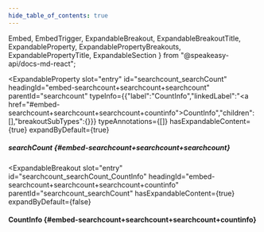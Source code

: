 ```yaml
---
hide_table_of_contents: true
---
```

  Embed,
  EmbedTrigger,
  ExpandableBreakout,
  ExpandableBreakoutTitle,
  ExpandableProperty,
  ExpandablePropertyBreakouts,
  ExpandablePropertyTitle,
  ExpandableSection
} from "@speakeasy-api/docs-md-react";

<ExpandableSection>

<ExpandableProperty
  slot="entry"
  id="searchcount_searchCount"
  headingId="embed-searchcount+searchcount+searchcount"
  parentId="searchcount"
  typeInfo={{"label":"CountInfo","linkedLabel":"<a href=\"#embed-searchcount+searchcount+searchcount+countinfo\">CountInfo</a>","children":[],"breakoutSubTypes":{}}}
  typeAnnotations={[]}
  hasExpandableContent={true}
  expandByDefault={true}
>

<ExpandablePropertyTitle slot="title">

##### searchCount \{#embed-searchcount+searchcount+searchcount\}

</ExpandablePropertyTitle>

<ExpandablePropertyBreakouts slot="breakouts">

<ExpandableBreakout
  slot="entry"
  id="searchcount_searchCount_CountInfo"
  headingId="embed-searchcount+searchcount+searchcount+countinfo"
  parentId="searchcount_searchCount"
  hasExpandableContent={true}
  expandByDefault={false}
>

<ExpandableBreakoutTitle slot="title">

#### CountInfo \{#embed-searchcount+searchcount+searchcount+countinfo\}

</ExpandableBreakoutTitle>

<Embed slot="embed">

<EmbedTrigger slot="trigger" embedTitle="CountInfo" triggerText="View CountInfo details">

<Embedcountinfo />

</EmbedTrigger>

</Embed>

</ExpandableBreakout>

</ExpandablePropertyBreakouts>

</ExpandableProperty>

</ExpandableSection>